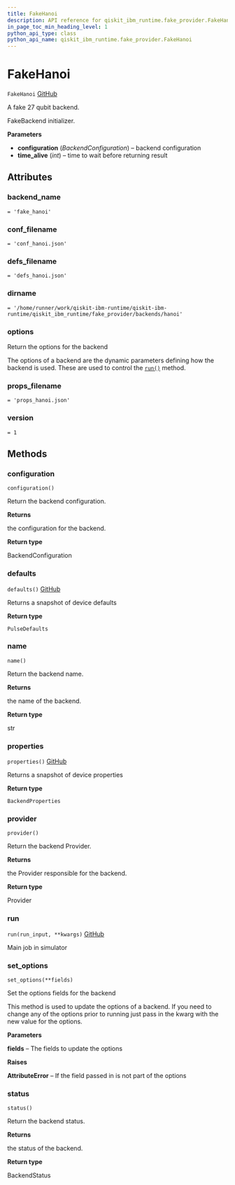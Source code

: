 ```yaml
---
title: FakeHanoi
description: API reference for qiskit_ibm_runtime.fake_provider.FakeHanoi
in_page_toc_min_heading_level: 1
python_api_type: class
python_api_name: qiskit_ibm_runtime.fake_provider.FakeHanoi
---
```


# FakeHanoi

<span id="qiskit_ibm_runtime.fake_provider.FakeHanoi" />

`FakeHanoi` [GitHub](https://github.com/Qiskit/qiskit-ibm-runtime/tree/stable/0.22/qiskit_ibm_runtime/fake_provider/backends/hanoi/fake_hanoi.py#L31-L38 "view source code")

A fake 27 qubit backend.

FakeBackend initializer.

**Parameters**

*   **configuration** (*BackendConfiguration*) – backend configuration
*   **time\_alive** (*int*) – time to wait before returning result

## Attributes

<span id="qiskit_ibm_runtime.fake_provider.FakeHanoi.backend_name" />

### backend\_name

`= 'fake_hanoi'`

<span id="qiskit_ibm_runtime.fake_provider.FakeHanoi.conf_filename" />

### conf\_filename

`= 'conf_hanoi.json'`

<span id="qiskit_ibm_runtime.fake_provider.FakeHanoi.defs_filename" />

### defs\_filename

`= 'defs_hanoi.json'`

<span id="qiskit_ibm_runtime.fake_provider.FakeHanoi.dirname" />

### dirname

`= '/home/runner/work/qiskit-ibm-runtime/qiskit-ibm-runtime/qiskit_ibm_runtime/fake_provider/backends/hanoi'`

<span id="qiskit_ibm_runtime.fake_provider.FakeHanoi.options" />

### options

Return the options for the backend

The options of a backend are the dynamic parameters defining how the backend is used. These are used to control the [`run()`](#qiskit_ibm_runtime.fake_provider.FakeHanoi.run "qiskit_ibm_runtime.fake_provider.FakeHanoi.run") method.

<span id="qiskit_ibm_runtime.fake_provider.FakeHanoi.props_filename" />

### props\_filename

`= 'props_hanoi.json'`

<span id="qiskit_ibm_runtime.fake_provider.FakeHanoi.version" />

### version

`= 1`

## Methods

### configuration

<span id="qiskit_ibm_runtime.fake_provider.FakeHanoi.configuration" />

`configuration()`

Return the backend configuration.

**Returns**

the configuration for the backend.

**Return type**

BackendConfiguration

### defaults

<span id="qiskit_ibm_runtime.fake_provider.FakeHanoi.defaults" />

`defaults()` [GitHub](https://github.com/Qiskit/qiskit-ibm-runtime/tree/stable/0.22/qiskit_ibm_runtime/fake_provider/fake_pulse_backend.py#L29-L33 "view source code")

Returns a snapshot of device defaults

**Return type**

`PulseDefaults`

### name

<span id="qiskit_ibm_runtime.fake_provider.FakeHanoi.name" />

`name()`

Return the backend name.

**Returns**

the name of the backend.

**Return type**

str

### properties

<span id="qiskit_ibm_runtime.fake_provider.FakeHanoi.properties" />

`properties()` [GitHub](https://github.com/Qiskit/qiskit-ibm-runtime/tree/stable/0.22/qiskit_ibm_runtime/fake_provider/fake_qasm_backend.py#L44-L48 "view source code")

Returns a snapshot of device properties

**Return type**

`BackendProperties`

### provider

<span id="qiskit_ibm_runtime.fake_provider.FakeHanoi.provider" />

`provider()`

Return the backend Provider.

**Returns**

the Provider responsible for the backend.

**Return type**

Provider

### run

<span id="qiskit_ibm_runtime.fake_provider.FakeHanoi.run" />

`run(run_input, **kwargs)` [GitHub](https://github.com/Qiskit/qiskit-ibm-runtime/tree/stable/0.22/qiskit_ibm_runtime/fake_provider/fake_backend.py#L545-L574 "view source code")

Main job in simulator

### set\_options

<span id="qiskit_ibm_runtime.fake_provider.FakeHanoi.set_options" />

`set_options(**fields)`

Set the options fields for the backend

This method is used to update the options of a backend. If you need to change any of the options prior to running just pass in the kwarg with the new value for the options.

**Parameters**

**fields** – The fields to update the options

**Raises**

**AttributeError** – If the field passed in is not part of the options

### status

<span id="qiskit_ibm_runtime.fake_provider.FakeHanoi.status" />

`status()`

Return the backend status.

**Returns**

the status of the backend.

**Return type**

BackendStatus

